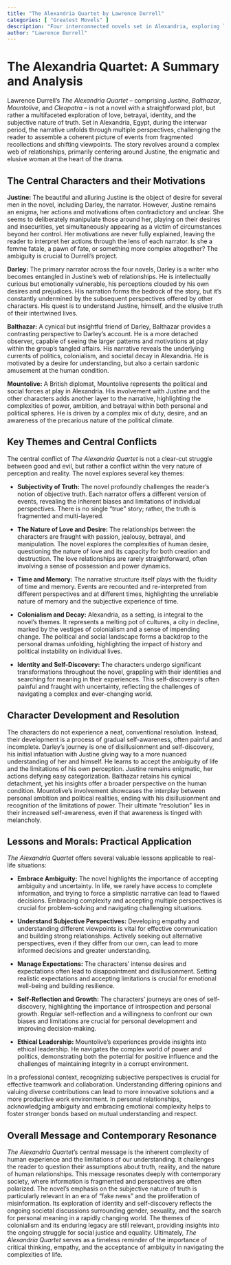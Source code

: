 ```yaml
---
title: "The Alexandria Quartet by Lawrence Durrell"
categories: [ "Greatest Movels" ]
description: "Four interconnected novels set in Alexandria, exploring love and modern life."
author: "Lawrence Durrell"
---
```

# The Alexandria Quartet: A Summary and Analysis

Lawrence Durrell's *The Alexandria Quartet* – comprising *Justine*, *Balthazar*, *Mountolive*, and *Cleopatra* – is not a novel with a straightforward plot, but rather a multifaceted exploration of love, betrayal, identity, and the subjective nature of truth. Set in Alexandria, Egypt, during the interwar period, the narrative unfolds through multiple perspectives, challenging the reader to assemble a coherent picture of events from fragmented recollections and shifting viewpoints.  The story revolves around a complex web of relationships, primarily centering around Justine, the enigmatic and elusive woman at the heart of the drama.

## The Central Characters and their Motivations

**Justine:**  The beautiful and alluring Justine is the object of desire for several men in the novel, including Darley, the narrator. However, Justine remains an enigma, her actions and motivations often contradictory and unclear. She seems to deliberately manipulate those around her, playing on their desires and insecurities, yet simultaneously appearing as a victim of circumstances beyond her control. Her motivations are never fully explained, leaving the reader to interpret her actions through the lens of each narrator. Is she a femme fatale, a pawn of fate, or something more complex altogether?  The ambiguity is crucial to Durrell's project.

**Darley:**  The primary narrator across the four novels, Darley is a writer who becomes entangled in Justine's web of relationships.  He is intellectually curious but emotionally vulnerable, his perceptions clouded by his own desires and prejudices. His narration forms the bedrock of the story, but it's constantly undermined by the subsequent perspectives offered by other characters. His quest is to understand Justine, himself, and the elusive truth of their intertwined lives.

**Balthazar:**  A cynical but insightful friend of Darley, Balthazar provides a contrasting perspective to Darley's account.  He is a more detached observer, capable of seeing the larger patterns and motivations at play within the group's tangled affairs.  His narrative reveals the underlying currents of politics, colonialism, and societal decay in Alexandria. He is motivated by a desire for understanding, but also a certain sardonic amusement at the human condition.

**Mountolive:**  A British diplomat, Mountolive represents the political and social forces at play in Alexandria. His involvement with Justine and the other characters adds another layer to the narrative, highlighting the complexities of power, ambition, and betrayal within both personal and political spheres. He is driven by a complex mix of duty, desire, and an awareness of the precarious nature of the political climate.


## Key Themes and Central Conflicts

The central conflict of *The Alexandria Quartet* is not a clear-cut struggle between good and evil, but rather a conflict within the very nature of perception and reality.  The novel explores several key themes:

* **Subjectivity of Truth:** The novel profoundly challenges the reader's notion of objective truth.  Each narrator offers a different version of events, revealing the inherent biases and limitations of individual perspectives.  There is no single "true" story; rather, the truth is fragmented and multi-layered.

* **The Nature of Love and Desire:** The relationships between the characters are fraught with passion, jealousy, betrayal, and manipulation. The novel explores the complexities of human desire, questioning the nature of love and its capacity for both creation and destruction.  The love relationships are rarely straightforward, often involving a sense of possession and power dynamics.

* **Time and Memory:** The narrative structure itself plays with the fluidity of time and memory.  Events are recounted and re-interpreted from different perspectives and at different times, highlighting the unreliable nature of memory and the subjective experience of time.

* **Colonialism and Decay:**  Alexandria, as a setting, is integral to the novel's themes. It represents a melting pot of cultures, a city in decline, marked by the vestiges of colonialism and a sense of impending change. The political and social landscape forms a backdrop to the personal dramas unfolding, highlighting the impact of history and political instability on individual lives.

* **Identity and Self-Discovery:** The characters undergo significant transformations throughout the novel, grappling with their identities and searching for meaning in their experiences.  This self-discovery is often painful and fraught with uncertainty, reflecting the challenges of navigating a complex and ever-changing world.


## Character Development and Resolution

The characters do not experience a neat, conventional resolution. Instead, their development is a process of gradual self-awareness, often painful and incomplete. Darley's journey is one of disillusionment and self-discovery, his initial infatuation with Justine giving way to a more nuanced understanding of her and himself.  He learns to accept the ambiguity of life and the limitations of his own perception.  Justine remains enigmatic, her actions defying easy categorization. Balthazar retains his cynical detachment, yet his insights offer a broader perspective on the human condition. Mountolive's involvement showcases the interplay between personal ambition and political realities, ending with his disillusionment and recognition of the limitations of power.  Their ultimate “resolution” lies in their increased self-awareness, even if that awareness is tinged with melancholy.


## Lessons and Morals: Practical Application

*The Alexandria Quartet* offers several valuable lessons applicable to real-life situations:

* **Embrace Ambiguity:** The novel highlights the importance of accepting ambiguity and uncertainty.  In life, we rarely have access to complete information, and trying to force a simplistic narrative can lead to flawed decisions. Embracing complexity and accepting multiple perspectives is crucial for problem-solving and navigating challenging situations.

* **Understand Subjective Perspectives:**  Developing empathy and understanding different viewpoints is vital for effective communication and building strong relationships.  Actively seeking out alternative perspectives, even if they differ from our own, can lead to more informed decisions and greater understanding.

* **Manage Expectations:**  The characters' intense desires and expectations often lead to disappointment and disillusionment.  Setting realistic expectations and accepting limitations is crucial for emotional well-being and building resilience.

* **Self-Reflection and Growth:** The characters' journeys are ones of self-discovery, highlighting the importance of introspection and personal growth.  Regular self-reflection and a willingness to confront our own biases and limitations are crucial for personal development and improving decision-making.

* **Ethical Leadership:** Mountolive's experiences provide insights into ethical leadership. He navigates the complex world of power and politics, demonstrating both the potential for positive influence and the challenges of maintaining integrity in a corrupt environment.

In a professional context, recognizing subjective perspectives is crucial for effective teamwork and collaboration.  Understanding differing opinions and valuing diverse contributions can lead to more innovative solutions and a more productive work environment.  In personal relationships, acknowledging ambiguity and embracing emotional complexity helps to foster stronger bonds based on mutual understanding and respect.


## Overall Message and Contemporary Resonance

*The Alexandria Quartet*'s central message is the inherent complexity of human experience and the limitations of our understanding.  It challenges the reader to question their assumptions about truth, reality, and the nature of human relationships. This message resonates deeply with contemporary society, where information is fragmented and perspectives are often polarized. The novel's emphasis on the subjective nature of truth is particularly relevant in an era of “fake news” and the proliferation of misinformation.  Its exploration of identity and self-discovery reflects the ongoing societal discussions surrounding gender, sexuality, and the search for personal meaning in a rapidly changing world. The themes of colonialism and its enduring legacy are still relevant, providing insights into the ongoing struggle for social justice and equality. Ultimately, *The Alexandria Quartet* serves as a timeless reminder of the importance of critical thinking, empathy, and the acceptance of ambiguity in navigating the complexities of life.

